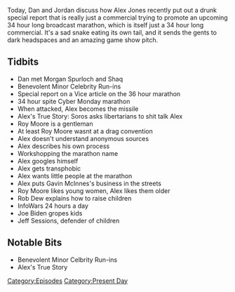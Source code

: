 {{Episode
    | title           = Drunk Special Report
    | caption         = [https://knowledgefight.libsyn.com/knowledge-fight-drunk-special-report Listen to this episode on Libsyn]
    | episodeNumber   = 106
    | length          = 01:56:42
    | airDate         = November 27, 2017
    | episodeType     = [[:Category:Present Day|Present Day]]
    | appearance      = [[Morgan Spurloch]], [[Shaq]], [[George Soros]], [[Roy Moore]], [[Gavin McInnes]], [[Rob Dew]], [[Joe Biden]], [[Jeff Sessions]]
    | oocDrop         = *Switchblade noise* Liberal!; I got a Texas flag on my ass
    | previousEpisode = [[105: March 18, 2014]]
    | nextEpisode     = [[107: December 12, 2014]]
}}

{{Stub}}

Today, Dan and Jordan discuss how Alex Jones recently put out a drunk special report that is really just a commercial trying to promote an upcoming 34 hour long broadcast marathon, which is itself just a 34 hour long commercial. It's a sad snake eating its own tail, and it sends the gents to dark headspaces and an amazing game show pitch.

==Tidbits==

*Dan met Morgan Spurloch and Shaq
*Benevolent Minor Celebrity Run-ins
*Special report on a Vice article on the 36 hour marathon
*34 hour spite Cyber Monday marathon
*When attacked, Alex becomes the missile
*Alex's True Story: Soros asks libertarians to shit talk Alex
*Roy Moore is a gentleman
*At least Roy Moore wasnt at a drag convention
*Alex doesn't understand anonymous sources
*Alex describes his own process
*Workshopping the marathon name
*Alex googles himself
*Alex gets transphobic
*Alex wants little people at the marathon
*Alex puts Gavin McInnes's business in the streets
*Roy Moore likes young women, Alex likes them older
*Rob Dew explains how to raise children
*InfoWars 24 hours a day
*Joe Biden gropes kids
*Jeff Sessions, defender of children

==Notable Bits==

*Benevolent Minor Celbrity Run-ins
*Alex's True Story

[[Category:Episodes]]
[[Category:Present Day]]